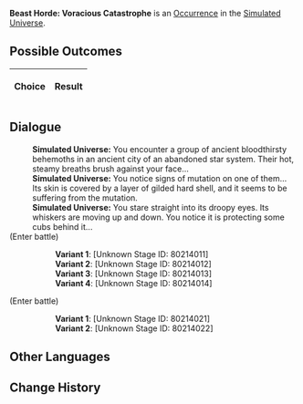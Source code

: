 {{Simulated Universe Event Infobox
|title         = Beast Horde: Voracious Catastrophe
|image         = Random Event 3.png
|type          =
|domains_su    = Occurrence
|domains_ext   = Occurrence
|domains_swarm = 
|domains_gng   = 
|requirements  =
|prev          = 
|next          = 
|indexRewards  =
|characters    = 
}}
'''Beast Horde: Voracious Catastrophe''' is an [[Simulated Universe/Occurrence|Occurrence]] in the [[Simulated Universe]].

==Possible Outcomes==
{| class="article-table"
!Choice
!Result

|}

<!--
==Gameplay Notes==

-->
==Dialogue==
{{Dialogue Start}}
:'''Simulated Universe:''' You encounter a group of ancient bloodthirsty behemoths in an ancient city of an abandoned star system. Their hot, steamy breaths brush against your face...
:'''Simulated Universe:''' You notice signs of mutation on one of them... Its skin is covered by a layer of gilded hard shell, and it seems to be suffering from the mutation.
:'''Simulated Universe:''' You stare straight into its droopy eyes. Its whiskers are moving up and down. You notice it is protecting some cubs behind it...
;(Enter battle)
::'''Variant 1''': [Unknown Stage ID: 80214011]
::'''Variant 2''': [Unknown Stage ID: 80214012]
::'''Variant 3''': [Unknown Stage ID: 80214013]
::'''Variant 4''': [Unknown Stage ID: 80214014]
;(Enter battle)
::'''Variant 1''': [Unknown Stage ID: 80214021]
::'''Variant 2''': [Unknown Stage ID: 80214022]
{{Dialogue End}}

==Other Languages==
{{Other Languages
|en   = Beast Horde: Voracious Catastrophe
|zhs  = 兽群•贪饕灾厄
|zht  = 獸群•貪饕災厄
|ja   = {{Rubi|獣|けもの}}の{{Rubi|群|む}}れ・{{Rubi|貪慾|どんよく}}の{{Rubi|災厄|さいやく}}
|ko   = 짐승 떼•탐식의 재앙
|es   = Horda de bestias: catástrofe voraz
|fr   = Horde bestiale : Catastrophe vorace
|ru   = Стая: Ненасытная катастрофа
|th   = ฝูงสัตว์ร้าย: หายนะแห่งความโลภ
|vi   = Bầy Thú - Tham Lam Khốn Khổ
|de   = Horde der Bestien: Unersättliche Katastrophe
|id   = Kawanan Makhluk Buas: Bencana Ketamakan
|pt   = Horda de Feras: Catástrofe Voraz
}}

==Change History==
{{Change History|<!--unknown-->}}
